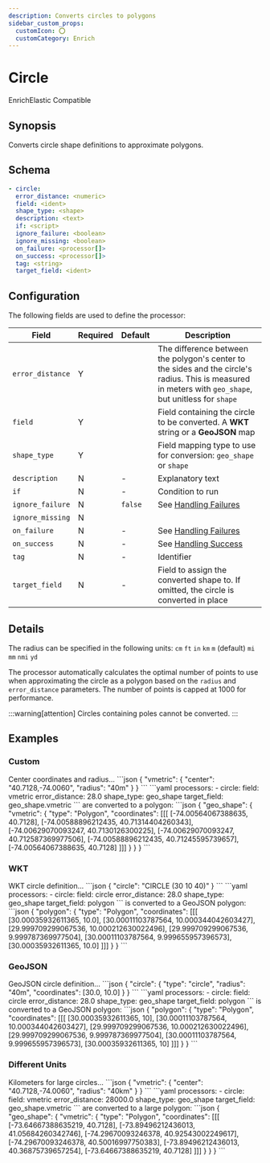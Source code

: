 ```yaml
---
description: Converts circles to polygons
sidebar_custom_props: 
  customIcon: ⭕
  customCategory: Enrich
---
```


# Circle

<span className="theme-doc-version-badge badge badge--primary">Enrich</span><span className="theme-doc-version-badge badge badge--secondary">Elastic Compatible</span>

## Synopsis

Converts circle shape definitions to approximate polygons.

## Schema

```yaml {2-4}
- circle:
  error_distance: <numeric>
  field: <ident>
  shape_type: <shape>
  description: <text>
  if: <script>
  ignore_failure: <boolean>
  ignore_missing: <boolean>
  on_failure: <processor[]>
  on_success: <processor[]>
  tag: <string>
  target_field: <ident>
```

## Configuration

The following fields are used to define the processor:

|Field|Required|Default|Description|
|---|---|---|---|
|`error_distance`|Y||The difference between the polygon's center to the sides and the circle's radius. This is measured in meters with `geo_shape`, but unitless for `shape`|
|`field`|Y||Field containing the circle to be converted. A **WKT** string or a **GeoJSON** map|
|`shape_type`|Y||Field mapping type to use for conversion: `geo_shape` or `shape`|
|`description`|N|-|Explanatory text|
|`if`|N|-|Condition to run|
|`ignore_failure`|N|`false`|See [Handling Failures](../handling-failures.mdx)|
|`ignore_missing`|N|||
|`on_failure`|N|-|See [Handling Failures](../handling-failures.mdx)|
|`on_success`|N|-|See [Handling Success](../handling-success.mdx)|
|`tag`|N|-|Identifier|
|`target_field`|N|-|Field to assign the converted shape to. If omitted, the circle is converted in place|

## Details

The radius can be specified in the following units: `cm` `ft` `in` `km` `m` (default) `mi` `mm` `nmi` `yd`

The processor automatically calculates the optimal number of points to use when approximating the circle as a polygon based on the `radius` and `error_distance` parameters. The number of points is capped at 1000 for performance.

:::warning[attention]
Circles containing poles cannot be converted.
:::

## Examples

### Custom

<ExampleGrid>
  <CommentCol>
    Center coordinates and radius...
  </CommentCol>
  <CodeCol>
    ```json
    {
      "vmetric": {
        "center": "40.7128,-74.0060",
        "radius": "40m"
      }
    }
    ```
    ```yaml
    processors:
      - circle:
        field: vmetric
        error_distance: 28.0
        shape_type: geo_shape
        target_field: geo_shape.vmetric
    ```
  </CodeCol>
  <CommentCol>
    are converted to a polygon:
  </CommentCol>
  <CodeCol>
    ```json
    {
      "geo_shape": {
        "vmetric": {
          "type": "Polygon",
          "coordinates": [[[
            [-74.00564067388635, 40.7128],
            [-74.00588896212435, 40.71314404260343],
            [-74.00629070093247, 40.7130126300225],
            [-74.00629070093247, 40.712587369977506],
            [-74.00588896212435, 40.71245595739657],
            [-74.00564067388635, 40.7128]
          ]]]
        }
      }
    }
    ```
  </CodeCol>
</ExampleGrid>

### WKT

<ExampleGrid>
  <CommentCol>
    WKT circle definition...
  </CommentCol>
  <CodeCol>
    ```json
    {
      "circle": "CIRCLE (30 10 40)"
    }
    ```
    ```yaml
    processors:
      - circle:
        field: circle
        error_distance: 28.0
        shape_type: geo_shape
        target_field: polygon
    ```
  </CodeCol>
  <CommentCol>
    is converted to a GeoJSON polygon:
  </CommentCol>
  <CodeCol>
    ```json
    {
      "polygon": {
        "type": "Polygon",
        "coordinates": [[[
          [30.00035932611365, 10.0],
          [30.00011103787564, 10.000344042603427],
          [29.999709299067536, 10.000212630022496],
          [29.999709299067536, 9.999787369977504],
          [30.00011103787564, 9.999655957396573],
          [30.00035932611365, 10.0]
        ]]]
      }
    }
    ```
  </CodeCol>
</ExampleGrid>

### GeoJSON

<ExampleGrid>
  <CommentCol>
    GeoJSON circle definition...
  </CommentCol>
  <CodeCol>
    ```json
    {
      "circle": {
        "type": "circle",
        "radius": "40m",
        "coordinates": [30.0, 10.0]
      }
    }
    ```
    ```yaml
    processors:
      - circle:
        field: circle
        error_distance: 28.0
        shape_type: geo_shape
        target_field: polygon
    ```
  </CodeCol>
  <CommentCol>
    is converted to a GeoJSON polygon:
  </CommentCol>
  <CodeCol>
    ```json
    {
      "polygon": {
        "type": "Polygon",
        "coordinates": [[[
          [30.00035932611365, 10],
          [30.00011103787564, 10.000344042603427],
          [29.999709299067536, 10.000212630022496],
          [29.999709299067536, 9.999787369977504],
          [30.00011103787564, 9.999655957396573],
          [30.00035932611365, 10]
        ]]]
      }
    }
    ```
  </CodeCol>
</ExampleGrid>

### Different Units

<ExampleGrid>
  <CommentCol>
    Kilometers for large circles...
  </CommentCol>
  <CodeCol>
    ```json
    {
      "vmetric": {
        "center": "40.7128,-74.0060",
        "radius": "40km"
      }
    }
    ```
    ```yaml
    processors:
      - circle:
        field: vmetric
        error_distance: 28000.0
        shape_type: geo_shape
        target_field: geo_shape.vmetric
    ```
  </CodeCol>
  <CommentCol>
    are converted to a large polygon:
  </CommentCol>
  <CodeCol>
    ```json
    {
      "geo_shape": {
        "vmetric": {
          "type": "Polygon",
          "coordinates": [[[
            [-73.64667388635219, 40.7128],
            [-73.89496212436013, 41.05684260342746],
            [-74.29670093246378, 40.92543002249617],
            [-74.29670093246378, 40.50016997750383],
            [-73.89496212436013, 40.36875739657254],
            [-73.64667388635219, 40.7128]
          ]]]
        }
      }
    }
    ```
  </CodeCol>
</ExampleGrid>
